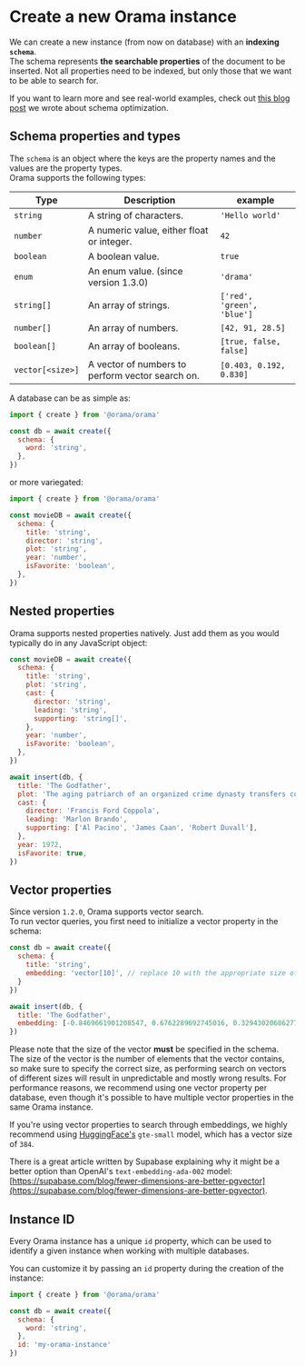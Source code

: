 
# Create a new Orama instance

We can create a new instance (from now on database) with an **indexing `schema`**.<br/>
The schema represents **the searchable properties** of the document to be inserted.
Not all properties need to be indexed, but only those that we want to be able to search for.

If you want to learn more and see real-world examples, check out [this blog post](https://oramasearch.com/blog/optimizing-orama-schema-optimization) we wrote about schema optimization.

## Schema properties and types

The `schema` is an object where the keys are the property names and the values are the property types. \
Orama supports the following types:

| Type             | Description                                                                 | example                                                                     |
| ---------------- | --------------------------------------------------------------------------- | --------------------------------------------------------------------------- |
| `string`         | A string of characters.                                                     | `'Hello world'`                                                             |
| `number`         | A numeric value, either float or integer.                                   | `42`                                                                        |
| `boolean`        | A boolean value.                                                            | `true`                                                                      |
| `enum`           | An enum value.   (since version 1.3.0)                                      | `'drama'`                                                                   |
| `string[]`       | An array of strings.                                                        | `['red', 'green', 'blue']`                                                  |
| `number[]`       | An array of numbers.                                                        | `[42, 91, 28.5]`                                                            |
| `boolean[]`      | An array of booleans.                                                       | `[true, false, false]`                                                      |
| `vector[<size>]` | A vector of numbers to perform vector search on.                            | `[0.403, 0.192, 0.830]`                                                     |

A database can be as simple as:

```javascript copy
import { create } from '@orama/orama'

const db = await create({
  schema: {
    word: 'string',
  },
})
```

or more variegated:

```javascript copy
import { create } from '@orama/orama'

const movieDB = await create({
  schema: {
    title: 'string',
    director: 'string',
    plot: 'string',
    year: 'number',
    isFavorite: 'boolean',
  },
})
```

## Nested properties

Orama supports nested properties natively. Just add them as you would typically do in any JavaScript object:

```javascript copy
const movieDB = await create({
  schema: {
    title: 'string',
    plot: 'string',
    cast: {
      director: 'string',
      leading: 'string',
      supporting: 'string[]',
    },
    year: 'number',
    isFavorite: 'boolean',
  },
})

await insert(db, {
  title: 'The Godfather',
  plot: 'The aging patriarch of an organized crime dynasty transfers control of his clandestine empire to his reluctant son.',
  cast: {
    director: 'Francis Ford Coppola',
    leading: 'Marlon Brando',
    supporting: ['Al Pacino', 'James Caan', 'Robert Duvall'],
  },
  year: 1972,
  isFavorite: true,
})
```

## Vector properties

Since version `1.2.0`, Orama supports vector search. \
To run vector queries, you first need to initialize a vector property in the schema:

```javascript copy
const db = await create({
  schema: {
    title: 'string',
    embedding: 'vector[10]', // replace 10 with the appropriate size of your vector
  }
})

await insert(db, {
  title: 'The Godfather',
  embedding: [-0.8469661901208547, 0.6762289692745016, 0.3294302068627739, -0.9269241187762711, -0.8340635986042049, -0.9940330715457502, -0.46761552816396046, 0.2818135926099674, -0.5812061227183709, 0.6443446315273054],
})
```

Please note that the size of the vector **must** be specified in the schema. \
The size of the vector is the number of elements that the vector contains, so make sure to specify the correct size, as performing search on vectors of different sizes will result in unpredictable and mostly wrong results.
For performance reasons, we recommend using one vector property per database, even though it's possible to have multiple vector properties in the same Orama instance.

If you're using vector properties to search through embeddings, we highly recommend using [HuggingFace's](https://huggingface.co/) `gte-small` model, which has a vector size of `384`.

There is a great article written by Supabase explaining why it might be a better option than OpenAI's `text-embedding-ada-002` model: [https://supabase.com/blog/fewer-dimensions-are-better-pgvector](https://supabase.com/blog/fewer-dimensions-are-better-pgvector).

## Instance ID

Every Orama instance has a unique `id` property, which can be used to identify a given instance when working with multiple databases.

You can customize it by passing an `id` property during the creation of the instance:

```javascript copy
import { create } from '@orama/orama'

const db = await create({
  schema: {
    word: 'string',
  },
  id: 'my-orama-instance'
})
```
